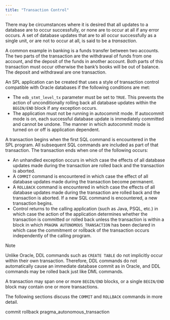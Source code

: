 ```yaml
---
title: "Transaction Control"
---
```


<div id="transaction_control" class="registered_link"></div>


There may be circumstances where it is desired that all updates to a database are to occur successfully, or none are to occur at all if any error occurs. A set of database updates that are to all occur successfully as a single unit, or are not to occur at all, is said to be a *transaction*.

A common example in banking is a funds transfer between two accounts. The two parts of the transaction are the withdrawal of funds from one account, and the deposit of the funds in another account. Both parts of this transaction must occur otherwise the bank’s books will be out of balance. The deposit and withdrawal are one transaction.

An SPL application can be created that uses a style of transaction control compatible with Oracle databases if the following conditions are met:

  - The `edb_stmt_level_tx` parameter must be set to `TRUE`. This prevents the action of unconditionally rolling back all database updates within the `BEGIN/END` block if any exception occurs.
  - The application must not be running in autocommit mode. If autocommit mode is on, each successful database update is immediately committed and cannot be undone. The manner in which autocommit mode is turned on or off is application dependent.

A transaction begins when the first SQL command is encountered in the SPL program. All subsequent SQL commands are included as part of that transaction. The transaction ends when one of the following occurs:

  - An unhandled exception occurs in which case the effects of all database updates made during the transaction are rolled back and the transaction is aborted.
  - A `COMMIT` command is encountered in which case the effect of all database updates made during the transaction become permanent.
  - A `ROLLBACK` command is encountered in which case the effects of all database updates made during the transaction are rolled back and the transaction is aborted. If a new SQL command is encountered, a new transaction begins.
  - Control returns to the calling application (such as Java, PSQL, etc.) in which case the action of the application determines whether the transaction is committed or rolled back unless the transaction is within a block in which `PRAGMA AUTONOMOUS_TRANSACTION` has been declared in which case the commitment or rollback of the transaction occurs independently of the calling program.

<div class="note">

<div class="title">

Note

</div>

Unlike Oracle, DDL commands such as `CREATE TABLE` do not implicitly occur within their own transaction. Therefore, DDL commands do not automatically cause an immediate database commit as in Oracle, and DDL commands may be rolled back just like DML commands.

</div>

A transaction may span one or more `BEGIN/END` blocks, or a single `BEGIN/END` block may contain one or more transactions.

The following sections discuss the `COMMIT` and `ROLLBACK` commands in more detail.

<div class="toctree" data-maxdepth="3">

commit rollback pragma_autonomous_transaction

</div>
